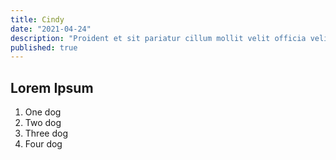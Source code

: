 ---
title: Cindy
date: "2021-04-24"
description: "Proident et sit pariatur cillum mollit velit officia velit non adipisicing ea. Proident Lorem dolore in veniam eu nostrud Lorem Lorem reprehenderit irure nisi. Eiusmod cupidatat elit laborum consequat minim anim sunt nostrud culpa nisi. Amet excepteur minim voluptate commodo eiusmod. Ipsum ut magna non proident elit sunt commodo cupidatat et magna proident nostrud officia. Cupidatat Lorem commodo aliquip ut ea ipsum esse do excepteur consequat est id. Voluptate veniam minim et consequat."
published: true
---

## Lorem Ipsum

1. One dog
2. Two dog
3. Three dog
4. Four dog